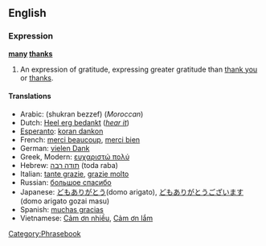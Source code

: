 ==English==
===Expression===
'''[[many]] [[thanks]]'''

#An expression of gratitude, expressing greater gratitude than [[thank you]] or [[thanks]].

====Translations====
*Arabic: (shukran bezzef) (''Moroccan'')
*Dutch: [[Heel erg bedankt]] (''[[Media:Heel_erg_bedankt.ogg|hear it]]'')
*[[Esperanto]]: [[koran dankon]]
*French: [[merci beaucoup]], [[merci bien]]
*German: [[vielen Dank]]
*Greek, Modern: [[ευχαριστώ πολύ]]
*Hebrew: [[תודה רבה]] (toda raba)
*Italian: [[tante grazie]], [[grazie molto]]
*Russian: [[большое спасибо]]
*Japanese: [[どもありがとう]](domo arigato), [[どもありがとうございます]](domo arigato gozai masu)
*Spanish: [[muchas gracias]]
*Vietnamese: [[Cảm ơn nhiều]], [[Cảm ơn lắm]]

[[Category:Phrasebook]]